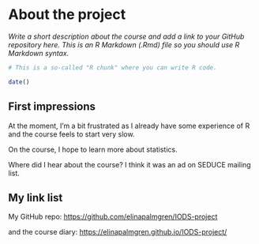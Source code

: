 # About the project

*Write a short description about the course and add a link to your GitHub repository here. This is an R Markdown (.Rmd) file so you should use R Markdown syntax.*

```r
# This is a so-called "R chunk" where you can write R code.

date()

```

## First impressions

At the moment, I'm a bit frustrated as I already have some experience of R and the course feels to start very slow.

On the course, I hope to learn more about statistics.

Where did I hear about the course? I think it was an ad on SEDUCE mailing list.

## My link list

My GitHub repo: <https://github.com/elinapalmgren/IODS-project>

and the course diary: <https://elinapalmgren.github.io/IODS-project/>
